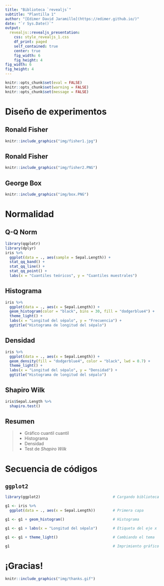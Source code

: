 ```yaml
---
title: "Biblioteca `revealjs`"
subtitle: "Plantilla 1"
author: "[Edimer David Jaramillo](https://edimer.github.io/)"
date: "`r Sys.Date()`"
output:
  revealjs::revealjs_presentation:
    css: style_revealjs_1.css
    df_print: paged
    self_contained: true
    center: true
    fig_width: 6
    fig_height: 4
fig_width: 6 
fig_height: 4 
---
```


```r
knitr::opts_chunk$set(eval = FALSE)
knitr::opts_chunk$set(warning = FALSE)
knitr::opts_chunk$set(message = FALSE)
```

# Diseño de experimentos

## Ronald Fisher

```r
knitr::include_graphics("img/fisher1.jpg")
```

## Ronald Fisher

```r
knitr::include_graphics("img/fisher2.PNG")
```

## George Box 

```r
knitr::include_graphics("img/box.PNG")
```

# Normalidad

## Q-Q Norm

```r
library(qqplotr)
library(dplyr)
iris %>% 
  ggplot(data = ., aes(sample = Sepal.Length)) +
  stat_qq_band() +
  stat_qq_line() +
  stat_qq_point() +
  labs(x = "Cuantiles teóricos", y = "Cuantiles muestrales")
```

## Histograma

```r
iris %>% 
  ggplot(data = ., aes(x = Sepal.Length)) +
  geom_histogram(color = "black", bins = 30, fill = "dodgerblue4") +
  theme_light() +
  labs(x = "Longitud del sépalo", y = "Frecuencia") +
  ggtitle("Histograma de longitud del sépalo")
```

## Densidad

```r
iris %>% 
  ggplot(data = ., aes(x = Sepal.Length)) +
  geom_density(fill = "dodgerblue4", color = "black", lwd = 0.7) +
  theme_light() +
  labs(x = "Longitud del sépalo", y = "Densidad") +
  ggtitle("Histograma de longitud del sépalo")
```

## Shapiro Wilk

```r
iris$Sepal.Length %>% 
  shapiro.test()
```

## Resumen

> - Gráfico cuantil cuantil
> - Histograma
> - Densidad
> - Test de *Shapiro Wilk*

# Secuencia de códigos

## `ggplot2`

<img src="https://encrypted-tbn0.gstatic.com/images?q=tbn:ANd9GcS5GbE9z6urbtMwA9i1UiXcUOizIZLwVrx4mTZ84B_YKCrzS6Ia&s" style="position:absolute;top:-80px;right:30px; width:80px" />

<div class="fragment">
```r
library(ggplot2)                                 # Cargando biblioteca
```
</div>
<div class="fragment">
```r
g1 <- iris %>% 
  ggplot(data = ., aes(x = Sepal.Length))        # Primera capa
```
</div>
<div class="fragment">
```r
g1 <- g1 + geom_histogram()                      # Histograma
```
</div>
<div class="fragment">
```r
g1 <- g1 + labs(x = "Longitud del sépalo")       # Etiqueta del eje x        
```
</div>
<div class="fragment">
```r
g1 <- g1 + theme_light()                         # Cambiando el tema       
```
</div>
<div class="fragment">
```r
g1                                               # Imprimiento gráfico      
```
</div>

# ¡Gracias!

```r
knitr::include_graphics("img/thanks.gif")
```